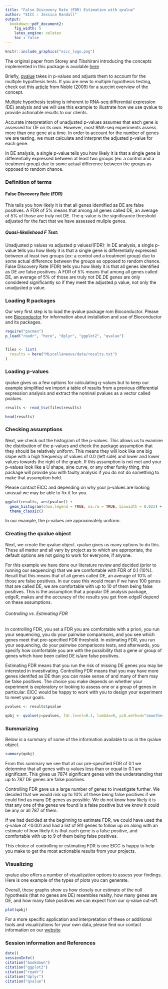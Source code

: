---
title: "False Discovery Rate (FDR) Estimation with qvalue"
author: "EICC : Jessica Randall"
output:
  bookdown::pdf_document2:
    fig_width: 5
    latex_engine: xelatex
    toc : false
---
```{r logo, message = FALSE, echo=FALSE}
knitr::include_graphics("eicc_logo.png")
```

The original paper from Storey and Tibshirani introducing the concepts implemented in this package is available [here](https://www.pnas.org/content/100/16/9440)

Briefly, [qvalue](http://github.com/jdstorey/qvalue) takes in p-values and adjusts them to account for the multiple hypothesis tests. If you are new to multiple hypothesis testing, check out this [article](https://www.nature.com/articles/nbt1209-1135) from Noble (2009) for a succint overview of the concept.

Multiple hypothesis testing is inherent to RNA-seq differential expression (DE) analysis and we will use this example to illustrate how we use qvalue to provide actionable results to our clients.

Accurate interpretation of unadjusted p-values assumes that each gene is assessed for DE on its own. However, most RNA-seq experiments assess more than one gene at a time. In order to account for the number of genes we are testing, we must calculate and interpret the adjusted p-value for each gene.

In DE analysis, a single p-value tells you how likely it is that a single gene is differentially expressed between at least two groups (ex: a control and a treatment group) due to some actual difference between the groups as opposed to random chance.

### Definition of terms {-}

#### False Discovery Rate (FDR) {-} 

This tells you how likely it is that all genes identified as DE are false positives. A FDR of 5% means that among all genes called DE, an average of 5% of those are truly not DE. The q-value is the significance threshold adjusted for the fact that we have assessed muliple genes.

##### Quasi-likeliehood F Test: {-}

Unadjusted p values vs adjusted p values/(FDR): In DE analysis, a single p-value tells you how likely it is that a single gene is differentially expressed between at least two groups (ex: a control and a treatment group) due to some actual difference between the groups as opposed to random chance. False Discovery Rate (FDR) tells you how likely it is that all genes identified as DE are false positives. A FDR of 5% means that among all genes called DE, an average of 5% of those are truly not DE.DE genes are only considered significantly so if they meet the adjusted p value, not only the unadjusted p value.

### Loading R packages {-}

Our very first step is to load the qvalue package rom Bioconductor. Please see [Bioconductor](http://bioconductor.org/) for information about installation and use of Bioconductor and its packages.

```{r load packs, message=FALSE}
require("pacman")
p_load("readr", "here", "dplyr", "ggplot2", "qvalue")


files <- list(
  results = here("Miscellaneous/data/results.txt")
)
```

### Loading p-values {-}

qvalue gives us a few options for calculating q-values but to keep our example simplified we import a table of results from a previous differential expression analysis and extract the nominal pvalues as a vector called pvalues. 

```{r load data, message=FALSE}

results <- read_tsv(files$results)

head(results)

```

### Checking assumptions {-}

Next, we check out the histogram of the p-values. This allows us to examine the distribution 
of the p-values and check the package assumption that they should be relatively uniform. 
This means they will look like one big slope with a high frequency of values of 0.0 (left side) 
and lower and lower values towards the right of the graph. If this assumption is not met and 
your p-values look like a U shape, sine curve, or any other funky thing, this package will 
provide you with faulty analysis if you do not do something to make that assumption hold. 

Please contact EICC and depending on why your p-values are looking unusual we may be able to fix it for you.

```{r histo, message=FALSE, echo = FALSE}

ggplot(results, aes(pvalue)) + 
  geom_histogram(show.legend = TRUE, na.rm = TRUE, binwidth = 0.023) +
  theme_classic()

```

In our example, the p-values are approximately uniform. 

### Creating the qvalue object {-}

Next, we create the qvalue object. qvalue gives us many options to do this. 
These all matter and all vary by project as to which are appropriate, the default 
options are not going to work for everyone, if anyone.

For this example we have done our literature review and decided (prior to running our sequencing) 
that we are comfortable with FDR of 0.1 (10%). Recall that this means that of all genes called DE, 
an average of 10% of those are false positives. In our case this would mean if we have 100 genes that
are called DE, we are comfortable with up to 10 of them being false positives. This is the assumption 
that a popular DE analysis package, edgeR, makes and the accuracy of the results you get from edgeR depend
on these assumptions.

###### Controlling vs. Estimating FDR {-}

In controlling FDR, you set a FDR you are comfortable with a priori, you run your sequencing, 
you do your pairwise comparisons, and you see which genes meet that pre-specified FDR threshold. 
In estimating FDR, you run your sequencing, do your pairwise comparisons tests, and afterwards, 
you specify how comfortable you are with the possibility that a gene or group of genes which have 
been called DE is/are false positives.

Estimating FDR means that you run the risk of missing DE genes you may be interested in investivating. 
Controlling FDR means that you may have more genes identifed as DE than you can make sense of and many
of them may be false positives. The choice you make depends on whether your experiment is exploratory 
or looking to assess one or a group of genes in particular. EICC would be happy to work with you to 
design your experiment to meet your goals.

```{r createqobj, message=FALSE, echo = FALSE}

pvalues <- results$pvalue

qobj <- qvalue(p=pvalues, fdr.level=0.1, lambda=0, pi0.method="smoother")

```

### Summarizing {-}

Below is a summary of some of the information available to us in the qvalue object.

```{r qsum, message=FALSE}

summary(qobj)

```

From this summary we see that at our pre-specified FDR of 0.1 we determine that all genes 
with q-values less than or equal to 0.1 are significant. This gives us 7874 significant genes 
with the understanding that up to 787 DE genes are false positives.

Controlling FDR gave us a large number of genes to investigate further. We decided that we would 
risk up to 10% of these being false positives if we could find as many DE genes as possible. 
We do not know how likely it is that any one of the genes we found is a false positive but we 
know it could be any or all 787 of them.

If we had decided at the beginning to estimate FDR, we could have used the q-value of <0.001 and 
had a list of 911 genes to follow up on along with an estimate of how likely it is that each gene 
is a false positive, and comfortable with up to 9 of them being false positives.

This choice of controlling or estimating FDR is one EICC is happy to help you make to get the most 
actionable results from your projects.

### Visualizing {-}

qvalue also offers a number of visualization options to assess your findings. 
Here is one example of the types of plots you can generate.

Overall, these graphs show us how closely our estimate of the null hypothesis (that no genes are DE) 
resembles reality, how many genes are DE, and how many false positives we can expect from our q-value cut-off.

```{r viz, message=FALSE, echo = FALSE}

plot(qobj)

```

For a more specific application and interpretation of these or additional tools and visualizations for your own data, please find our contact information on our [website](https://www.cores.emory.edu/eicc/about/index.html)


### Session information and References {-}

```{r sessioninfo, message = FALSE, echo = FALSE}
date()
sessionInfo()
citation("bookdown")
citation("ggplot2")
citation("readr")
citation("dplyr")
citation("qvalue")
```
<!---- done ---->
















